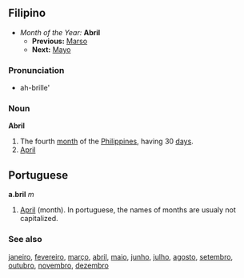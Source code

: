 ==Filipino==
*''Month of the Year:'' '''Abril'''
**'''Previous:''' [[Marso]]
**'''Next:''' [[Mayo]]

===Pronunciation===
*ah-brille'

===Noun===
'''Abril'''
#The fourth [[month]] of the [[Philippines]], having 30 [[day]]s.
#[[April]]

==Portuguese==

'''a.bril''' ''m''

#[[April]] (month). In portuguese, the names of months are usualy not capitalized.

===See also===
[[janeiro]], [[fevereiro]], [[março]], [[abril]], [[maio]], [[junho]], [[julho]], [[agosto]], [[setembro]], [[outubro]], [[novembro]], [[dezembro]]